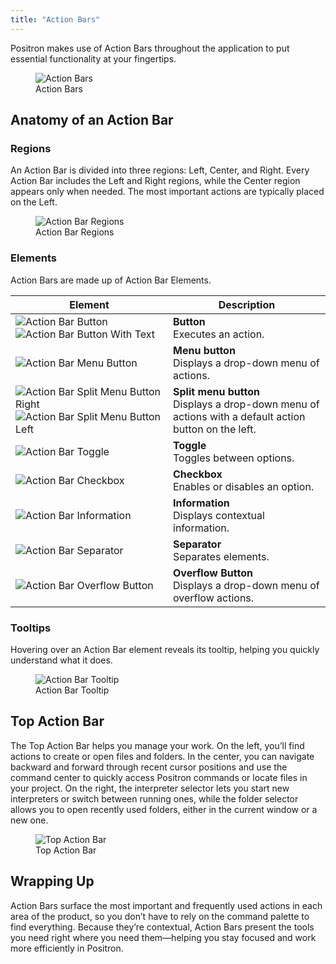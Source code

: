 ```yaml
---
title: "Action Bars"
---
```


Positron makes use of Action Bars throughout the application to put essential functionality at your fingertips.

![Action Bars](images/action-bars.png){fig-align="left"}

## Anatomy of an Action Bar

### Regions

An Action Bar is divided into three regions: Left, Center, and Right. Every Action Bar includes the Left and Right regions, while the Center region appears only when needed. The most important actions are typically placed on the Left.

![Action Bar Regions](images/action-bar-regions.png){fig-align="left"}

### Elements

Action Bars are made up of Action Bar Elements.

| Element | Description |
|------|------|
| ![Action Bar Button](images/action-bar-button.png) ![Action Bar Button With Text](images/action-bar-button-with-text.png) | **Button**<br>Executes an action. |
| ![Action Bar Menu Button](images/action-bar-menu-button.png) | **Menu button**<br/>Displays a drop-down menu of actions. |
| ![Action Bar Split Menu Button Right](images/action-bar-split-menu-button-right.png) ![Action Bar Split Menu Button Left](images/action-bar-split-menu-button-left.png) | **Split menu button**<br/>Displays a drop-down menu of actions with a default action button on the left. |
| ![Action Bar Toggle](images/action-bar-toggle.png) | **Toggle**<br/>Toggles between options. |
| ![Action Bar Checkbox](images/action-bar-checkbox.png) | **Checkbox**<br/>Enables or disables an option. |
| ![Action Bar Information](images/action-bar-information.png) | **Information**<br/>Displays contextual information. |
| ![Action Bar Separator](images/action-bar-separator.png) | **Separator**<br/>Separates elements. |
| ![Action Bar Overflow Button](images/action-bar-overflow-button.png) | **Overflow Button**<br>Displays a drop-down menu of overflow actions. |

### Tooltips

Hovering over an Action Bar element reveals its tooltip, helping you quickly understand what it does.

![Action Bar Tooltip](images/action-bar-tooltip.png){fig-align="left"}

## Top Action Bar

The Top Action Bar helps you manage your work. On the left, you’ll find actions to create or open files and folders. In the center, you can navigate backward and forward through recent cursor positions and use the command center to quickly access Positron commands or locate files in your project. On the right, the interpreter selector lets you start new interpreters or switch between running ones, while the folder selector allows you to open recently used folders, either in the current window or a new one.

![Top Action Bar](images/top-action-bar.png){fig-align="left"}

## Wrapping Up

Action Bars surface the most important and frequently used actions in each area of the product, so you don’t have to rely on the command palette to find everything. Because they’re contextual, Action Bars present the tools you need right where you need them—helping you stay focused and work more efficiently in Positron.
